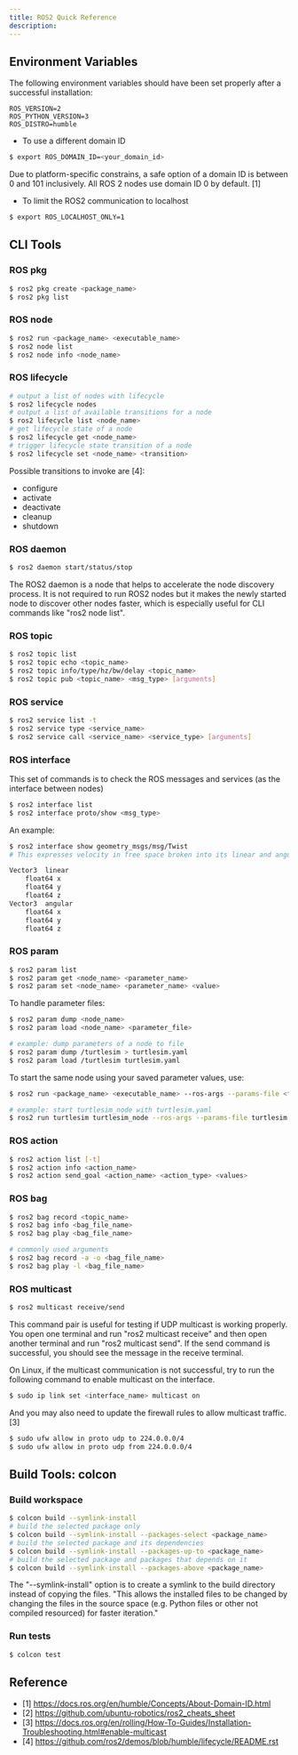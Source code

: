 ```yaml
---
title: ROS2 Quick Reference
description: 
---
```


## Environment Variables

The following environment variables should have been set properly after a successful installation:

```
ROS_VERSION=2
ROS_PYTHON_VERSION=3
ROS_DISTRO=humble
```

* To use a different domain ID

```bash
$ export ROS_DOMAIN_ID=<your_domain_id>
```
Due to platform-specific constrains, a safe option of a domain ID is between 0 and 101 inclusively. All ROS 2 nodes use domain ID 0 by default. [1]

* To limit the ROS2 communication to localhost

```bash
$ export ROS_LOCALHOST_ONLY=1
````

## CLI Tools

### ROS pkg

```bash
$ ros2 pkg create <package_name>
$ ros2 pkg list
```

### ROS node

```bash
$ ros2 run <package_name> <executable_name>
$ ros2 node list
$ ros2 node info <node_name>
```

### ROS lifecycle

```bash
# output a list of nodes with lifecycle
$ ros2 lifecycle nodes
# output a list of available transitions for a node
$ ros2 lifecycle list <node_name>
# get lifecycle state of a node
$ ros2 lifecycle get <node_name>
# trigger lifecycle state transition of a node
$ ros2 lifecycle set <node_name> <transition>
```

Possible transitions to invoke are [4]:

* configure
* activate
* deactivate
* cleanup
* shutdown

### ROS daemon

```bash
$ ros2 daemon start/status/stop
```

The ROS2 daemon is a node that helps to accelerate the node discovery process. It is not required to run ROS2 nodes but it makes the newly started node to discover other nodes faster, which is especially useful for CLI commands like "ros2 node list".

### ROS topic

```bash
$ ros2 topic list
$ ros2 topic echo <topic_name>
$ ros2 topic info/type/hz/bw/delay <topic_name>
$ ros2 topic pub <topic_name> <msg_type> [arguments]
```

### ROS service

```bash
$ ros2 service list -t
$ ros2 service type <service_name>
$ ros2 service call <service_name> <service_type> [arguments]
```

### ROS interface

This set of commands is to check the ROS messages and services (as the interface between nodes)

```bash
$ ros2 interface list
$ ros2 interface proto/show <msg_type>
```
An example:
```bash
$ ros2 interface show geometry_msgs/msg/Twist
# This expresses velocity in free space broken into its linear and angular parts.

Vector3  linear
	float64 x
	float64 y
	float64 z
Vector3  angular
	float64 x
	float64 y
	float64 z
```

### ROS param

```bash
$ ros2 param list
$ ros2 param get <node_name> <parameter_name>
$ ros2 param set <node_name> <parameter_name> <value>
```

To handle parameter files:

```bash 
$ ros2 param dump <node_name>
$ ros2 param load <node_name> <parameter_file>
```

```bash
# example: dump parameters of a node to file
$ ros2 param dump /turtlesim > turtlesim.yaml
$ ros2 param load /turtlesim turtlesim.yaml
```

To start the same node using your saved parameter values, use:

```bash
$ ros2 run <package_name> <executable_name> --ros-args --params-file <file_name>
```
```bash
# example: start turtlesim_node with turtlesim.yaml
$ ros2 run turtlesim turtlesim_node --ros-args --params-file turtlesim.yaml
```

### ROS action

```bash
$ ros2 action list [-t]
$ ros2 action info <action_name>
$ ros2 action send_goal <action_name> <action_type> <values>
```

### ROS bag

```bash
$ ros2 bag record <topic_name>
$ ros2 bag info <bag_file_name>
$ ros2 bag play <bag_file_name>
```

```bash
# commonly used arguments
$ ros2 bag record -a -o <bag_file_name>
$ ros2 bag play -l <bag_file_name>
```

### ROS multicast

```bash
$ ros2 multicast receive/send
```

This command pair is useful for testing if UDP multicast is working properly. You open one terminal and run "ros2 multicast receive" and then open another terminal and run "ros2 multicast send". If the send command is successful, you should see the message in the receive terminal.

On Linux, if the multicast communication is not successful, try to run the following command to enable multicast on the interface. 

```bash
$ sudo ip link set <interface_name> multicast on
```

And you may also need to update the firewall rules to allow multicast traffic. [3]

```bash
$ sudo ufw allow in proto udp to 224.0.0.0/4
$ sudo ufw allow in proto udp from 224.0.0.0/4
```

## Build Tools: colcon

### Build workspace

```bash
$ colcon build --symlink-install
# build the selected package only
$ colcon build --symlink-install --packages-select <package_name>
# build the selected package and its dependencies
$ colcon build --symlink-install --packages-up-to <package_name>
# build the selected package and packages that depends on it
$ colcon build --symlink-install --packages-above <package_name>
```

The "--symlink-install" option is to create a symlink to the build directory instead of copying the files. "This allows the installed files to be changed by changing the files in the source space (e.g. Python files or other not compiled resourced) for faster iteration."

### Run tests

```bash
$ colcon test
```

## Reference

* [1] https://docs.ros.org/en/humble/Concepts/About-Domain-ID.html
* [2] https://github.com/ubuntu-robotics/ros2_cheats_sheet
* [3] https://docs.ros.org/en/rolling/How-To-Guides/Installation-Troubleshooting.html#enable-multicast
* [4] https://github.com/ros2/demos/blob/humble/lifecycle/README.rst